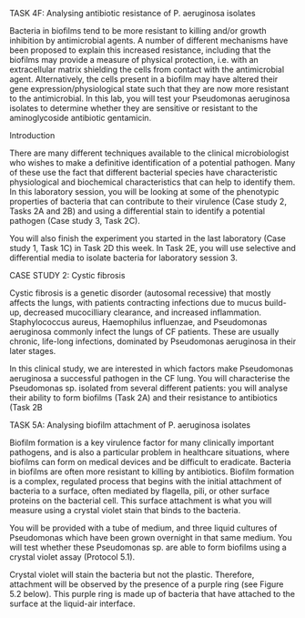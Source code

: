 TASK 4F:	Analysing antibiotic resistance of P. aeruginosa isolates

Bacteria in biofilms tend to be more resistant to killing and/or growth inhibition by antimicrobial agents. A number of different mechanisms have been proposed to explain this increased resistance, including that the biofilms may provide a measure of physical protection, i.e. with an extracellular matrix shielding the cells from contact with the antimicrobial agent. Alternatively, the cells present in a biofilm may have altered their gene expression/physiological state such that they are now more resistant to the antimicrobial. In this lab, you will test your Pseudomonas aeruginosa isolates to determine whether they are sensitive or resistant to the aminoglycoside antibiotic gentamicin.

Introduction

There are many different techniques available to the clinical microbiologist who wishes to make a definitive identification of a potential pathogen. Many of these use the fact that different bacterial species have characteristic physiological and biochemical characteristics that can help to identify them. In this laboratory session, you will be looking at some of the phenotypic properties of bacteria that can contribute to their virulence (Case study 2, Tasks 2A and 2B) and using a differential stain to identify a potential pathogen (Case study 3, Task 2C).

You will also finish the experiment you started in the last laboratory (Case study 1, Task 1C) in Task 2D this week. In Task 2E, you will use selective and differential media to isolate bacteria for laboratory session 3.


CASE STUDY 2: Cystic fibrosis

Cystic fibrosis is a genetic disorder (autosomal recessive) that mostly affects the lungs, with patients contracting infections due to mucus build-up, decreased mucocilliary clearance, and increased inflammation. Staphylococcus aureus, Haemophilus influenzae, and Pseudomonas aeruginosa commonly infect the lungs of CF patients. These are usually chronic, life-long infections, dominated by Pseudomonas aeruginosa in their later stages.

In this clinical study, we are interested in which factors make Pseudomonas aeruginosa a successful pathogen in the CF lung. You will characterise the Pseudomonas sp. isolated from several different patients: you will analyse their ability to form biofilms (Task 2A) and their resistance to antibiotics (Task 2B


TASK 5A:	Analysing biofilm attachment of P. aeruginosa isolates

Biofilm formation is a key virulence factor for many clinically important pathogens, and is also a particular problem in healthcare situations, where biofilms can form on medical devices and be difficult to eradicate. Bacteria in biofilms are often more resistant to killing by antibiotics. Biofilm formation is a complex, regulated process that begins with the initial attachment of bacteria to a surface, often mediated by flagella, pili, or other surface proteins on the bacterial cell. This surface attachment is what you will measure using a crystal violet stain that binds to the bacteria.

You will be provided with a tube of medium, and three liquid cultures of Pseudomonas which have been grown overnight in that same medium. You will test whether these Pseudomonas sp. are able to form biofilms using a crystal violet assay (Protocol 5.1).

Crystal violet will stain the bacteria but not the plastic. Therefore, attachment will be observed by the presence of a purple ring (see Figure 5.2 below). This purple ring is made up of bacteria that have attached to the surface at the liquid-air interface.





